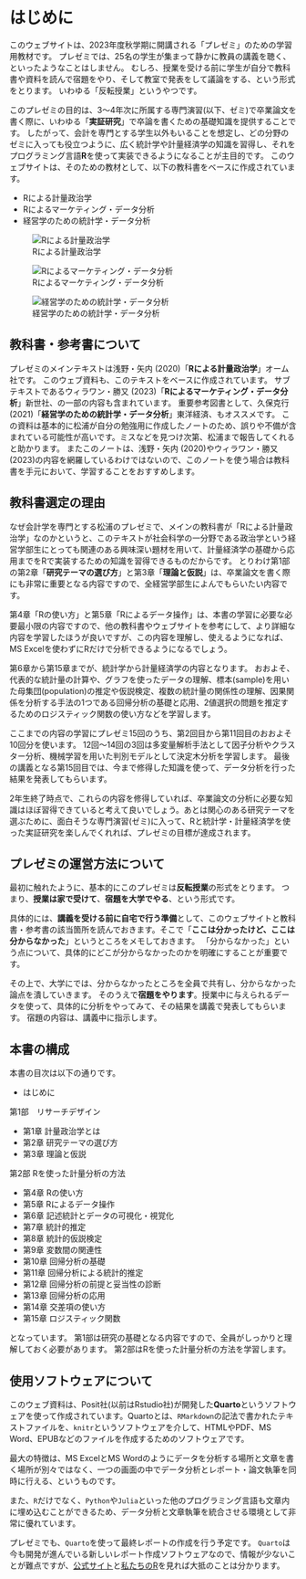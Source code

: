 # はじめに {.unnumbered}

このウェブサイトは、2023年度秋学期に開講される「プレゼミ」のための学習用教材です。
プレゼミでは、25名の学生が集まって静かに教員の講義を聴く、といったようなことはしません。
むしろ、授業を受ける前に学生が自分で教科書や資料を読んで宿題をやり、そして教室で発表をして議論をする、という形式をとります。
いわゆる「反転授業」というやつです。

このプレゼミの目的は、3〜4年次に所属する専門演習(以下、ゼミ)で卒業論文を書く際に、いわゆる「**実証研究**」で卒論を書くための基礎知識を提供することです。
したがって、会計を専門とする学生以外もいることを想定し、どの分野のゼミに入っても役立つように、広く統計学や計量経済学の知識を習得し、それをプログラミング言語**R**を使って実装できるようになることが主目的です。
このウェブサイトは、そのための教材として、以下の教科書をベースに作成されています。

- Rによる計量政治学
- Rによるマーケティング・データ分析
- 経営学のための統計学・データ分析

:::{layout-ncol=3}
![Rによる計量政治学](img/text01.jpg)

![Rによるマーケティング・データ分析](img/text_02.jpg)

![経営学のための統計学・データ分析](img/text_03.jpg)
:::

## 教科書・参考書について {.unnumbered}

プレゼミのメインテキストは浅野・矢内 (2020)「**Rによる計量政治学**」オーム社です。
このウェブ資料も、このテキストをベースに作成されています。
サブテキストであるウィラワン・勝又 (2023)「**Rによるマーケティング・データ分析**」新世社、の一部の内容も含まれています。
重要参考図書として、久保克行 (2021)「**経営学のための統計学・データ分析**」東洋経済、もオススメです。
この資料は基本的に松浦が自分の勉強用に作成したノートのため、誤りや不備が含まれている可能性が高いです。ミスなどを見つけ次第、松浦まで報告してくれると助かります。
またこのノートは、浅野・矢内 (2020)やウィラワン・勝又 (2023)の内容を網羅しているわけではないので、このノートを使う場合は教科書を手元において、学習することをおすすめします。

## 教科書選定の理由 {.unnumbered}

なぜ会計学を専門とする松浦のプレゼミで、メインの教科書が「Rによる計量政治学」なのかというと、このテキストが社会科学の一分野である政治学という経営学部生にとっても関連のある興味深い題材を用いて、計量経済学の基礎から応用までをRで実装するための知識を習得できるものだからです。
とりわけ第1部の第2章「**研究テーマの選び方**」と第3章「**理論と仮説**」は、卒業論文を書く際にも非常に重要となる内容ですので、全経営学部生によんでもらいたい内容です。

第4章「Rの使い方」と第5章「Rによるデータ操作」は、本書の学習に必要な必要最小限の内容ですので、他の教科書やウェブサイトを参考にして、より詳細な内容を学習したほうが良いですが、この内容を理解し、使えるようになれば、MS Excelを使わずにRだけで分析できるようになるでしょう。

第6章から第15章までが、統計学から計量経済学の内容となります。
おおよそ、代表的な統計量の計算や、グラフを使ったデータの理解、標本(sample)を用いた母集団(population)の推定や仮説検定、複数の統計量の関係性の理解、因果関係を分析する手法の1つである回帰分析の基礎と応用、2値選択の問題を推定するためのロジスティック関数の使い方などを学習します。

ここまでの内容の学習にプレゼミ15回のうち、第2回目から第11回目のおおよそ10回分を使います。
12回〜14回の3回は多変量解析手法として因子分析やクラスター分析、機械学習を用いた判別モデルとして決定木分析を学習します。
最後の講義となる第15回目では、今まで修得した知識を使って、データ分析を行った結果を発表してもらいます。

2年生終了時点で、これらの内容を修得していれば、卒業論文の分析に必要な知識はほぼ習得できていると考えて良いでしょう。あとは関心のある研究テーマを選ぶために、面白そうな専門演習(ゼミ)に入って、Rと統計学・計量経済学を使った実証研究を楽しんでくれれば、プレゼミの目標が達成されます。

## プレゼミの運営方法について {.unnumbered}

最初に触れたように、基本的にこのプレゼミは**反転授業**の形式をとります。
つまり、**授業は家で受けて**、**宿題を大学でやる**、という形式です。

具体的には、**講義を受ける前に自宅で行う準備**として、このウェブサイトと教科書・参考書の該当箇所を読んでおきます。そこで「**ここは分かったけど、ここは分からなかった**」というところをメモしておきます。
「分からなかった」という点について、具体的にどこが分からなかったのかを明確にすることが重要です。

その上で、大学にでは、分からなかったところを全員で共有し、分からなかった論点を潰していきます。
そのうえで**宿題をやります**。授業中に与えられるデータを使って、具体的に分析をやってみて、その結果を講義で発表してもらいます。
宿題の内容は、講義中に指示します。

## 本書の構成 {.unnumbered}

本書の目次は以下の通りです。

- はじめに

第1部　リサーチデザイン

- 第1章 計量政治学とは
- 第2章 研究テーマの選び方
- 第3章 理論と仮説

第2部 Rを使った計量分析の方法

- 第4章 Rの使い方
- 第5章 Rによるデータ操作
- 第6章 記述統計とデータの可視化・視覚化
- 第7章 統計的推定
- 第8章 統計的仮説検定
- 第9章 変数間の関連性
- 第10章 回帰分析の基礎
- 第11章 回帰分析による統計的推定
- 第12章 回帰分析の前提と妥当性の診断
- 第13章 回帰分析の応用
- 第14章 交差項の使い方
- 第15章 ロジスティック関数

となっています。
第1部は研究の基礎となる内容ですので、全員がしっかりと理解しておく必要があります。
第2部はRを使った計量分析の方法を学習します。


## 使用ソフトウェアについて

このウェブ資料は、Posit社(以前はRstudio社)が開発した**Quarto**というソフトウェアを使って作成されています。Quartoとは、`RMarkdown`の記法で書かれたテキストファイルを、`knitr`というソフトウェアを介して、HTMLやPDF、MS Word、EPUBなどのファイルを作成するためのソフトウェアです。

最大の特徴は、MS ExcelとMS Wordのようにデータを分析する場所と文章を書く場所が別々ではなく、一つの画面の中でデータ分析とレポート・論文執筆を同時に行える、というものです。

また、`R`だけでなく、`Python`や`Julia`といった他のプログラミング言語も文章内に埋め込むことができるため、データ分析と文章執筆を統合させる環境として非常に優れています。

プレゼミでも、`Quarto`を使って最終レポートの作成を行う予定です。
`Quarto`は今も開発が進んでいる新しいレポート作成ソフトウェアなので、情報が少ないことが難点ですが、[公式サイト](https://quarto.org/)と[私たちのR](https://www.jaysong.net/RBook/)を見れば大抵のことは分かります。


